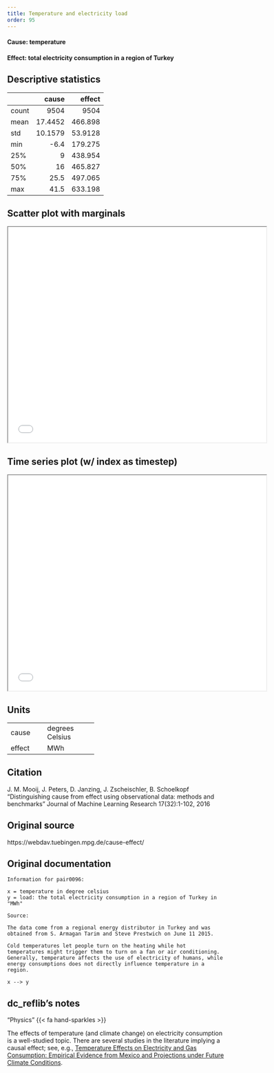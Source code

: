 ```yaml
---
title: Temperature and electricity load
order: 95
---
```


#### **Cause**: temperature
#### **Effect**: total electricity consumption in a region of Turkey

## Descriptive statistics
|       |     cause |    effect |
|:------|----------:|----------:|
| count | 9504      | 9504      |
| mean  |   17.4452 |  466.898  |
| std   |   10.1579 |   53.9128 |
| min   |   -6.4    |  179.275  |
| 25%   |    9      |  438.954  |
| 50%   |   16      |  465.827  |
| 75%   |   25.5    |  497.065  |
| max   |   41.5    |  633.198  |

## Scatter plot with marginals

```{=html}
<iframe width=600 height=500 src="plots/scatter_0096.html"></iframe>
```

## Time series plot (w/ index as timestep)

```{=html}
<iframe width=600 height=500 src="plots/series_0096.html"></iframe>
```

## Units
+----------+-----------------+
| cause    | degrees Celsius |
+----------+-----------------+
| effect   | MWh             |
+----------+-----------------+


## Citation
J. M. Mooij, J. Peters, D. Janzing, J. Zscheischler, B. Schoelkopf
"Distinguishing cause from effect using observational data: methods and benchmarks"
Journal of Machine Learning Research 17(32):1-102, 2016

## Original source
https://webdav.tuebingen.mpg.de/cause-effect/

## Original documentation
```
Information for pair0096:

x = temperature in degree celsius
y = load: the total electricity consumption in a region of Turkey in "MWh"

Source:

The data come from a regional energy distributor in Turkey and was obtained from S. Armagan Tarim and Steve Prestwich on June 11 2015.

Cold temperatures let people turn on the heating while hot temperatures might trigger them to turn on a fan or air conditioning. 
Generally, temperature affects the use of electricity of humans, while energy consumptions does not directly influence temperature in a region.
 
x --> y 
```

## dc_reflib's notes
::: {.callout-note title="Operational Causality"}
"Physics" {{< fa hand-sparkles >}} 

The effects of temperature (and climate change) on electricity consumption is a well-studied topic. There are several studies in the literature implying a causal effect; see, e.g., [Temperature Effects on Electricity and Gas Consumption: Empirical Evidence from Mexico and Projections under Future Climate Conditions](https://www.mdpi.com/2071-1050/13/1/305).
:::